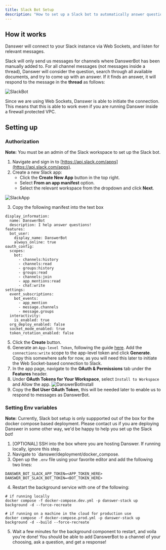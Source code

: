 ```yaml
---
title: Slack Bot Setup
description: "How to set up a Slack bot to automatically answer questions"
---
```


## How it works

Danswer will connect to your Slack instance via Web Sockets, and listen for relevant messages. 

Slack will only send us messages for channels where DanswerBot has been manually added to. For all
channel messages (not messages inside a thread), Danswer will consider the question, search through
all available documents, and try to come up with an answer. If it finds an answer, it will respond to
the message in the **thread** as follows:

![SlackBot](/images/slack_bot/SlackBot.png)

Since we are using Web Sockets, Danswer is able to initiate the connection. This means that this is able
to work even if you are running Danswer inside a firewall protected VPC.

## Setting up

### Authorization

**Note:** You must be an admin of the Slack workspace to set up the Slack bot.

1. Navigate and sign in to [https://api.slack.com/apps](https://api.slack.com/apps).
2. Create a new Slack app:
   - Click the **Create New App** button in the top right.
   - Select **From an app manifest** option.
   - Select the relevant workspace from the dropdown and click **Next**.

![SlackApp](/images/connectors/slack/SlackApp.png)

3. Copy the following manifest into the text box

```
display_information:
  name: DanswerBot
  description: I help answer questions!
features:
  bot_user:
    display_name: DanswerBot
    always_online: true
oauth_config:
  scopes:
    bot:
      - channels:history
      - channels:read
      - groups:history
      - groups:read
      - channels:join
      - app_mentions:read
      - chat:write
settings:
  event_subscriptions:
    bot_events:
      - app_mention
      - message.channels
      - message.groups
  interactivity:
    is_enabled: true
  org_deploy_enabled: false
  socket_mode_enabled: true
  token_rotation_enabled: false
```

5. Click the **Create** button.
6. Generate an `App-level Token`, following the guide [here](https://api.slack.com/apis/connections/socket#token).
Add the `connections:write` scope to the app-level token and click **Generate**.
Copy this somewhere safe for now, as you will need this later to initiate the Web Socket-based connection to Slack.
7. In the app page, navigate to the **OAuth & Permissions** tab under the **Features** header.
8. Under **OAuth Tokens for Your Workspace**, select `Install to Workspace` and Allow the app.
![DanswerBotInstall](/images/slack_bot/DanswerBotInstall.png)
9. Copy the **Bot User OAuth Token**, this will be needed later to enable us to respond to messages as DanswerBot.

### Setting Env variables

**Note:** Currently, Slack bot setup is only suppported out of the box for the docker compose based deployment.
Please contact us if you are deploying Danswer in some other way, we'd be happy to help you set up the Slack bot!

1. [OPTIONAL] SSH into the box where you are hosting Danswer. If running locally, ignore this step.
2. Navigate to `danswer/deployment/docker_compose.
3. Open up the `.env` file using your favorite editor and add the following two lines:
```
DANSWER_BOT_SLACK_APP_TOKEN=<APP_TOKEN_HERE>
DANSWER_BOT_SLACK_BOT_TOKEN=<BOT_TOKEN_HERE>
```
4. Restart the background service with one of the following: 
```
# if running locally
docker compose -f docker-compose.dev.yml -p danswer-stack up background -d --force-recreate

# if running on a machine in the cloud for production use
docker compose -f docker-compose.prod.yml -p danswer-stack up background -d --build --force-recreate
```
5. Wait a few minutes for the background component to restart, and voila you're done! 
You should be able to add DanswerBot to a channel of your choosing, 
ask a question, and get a response!
